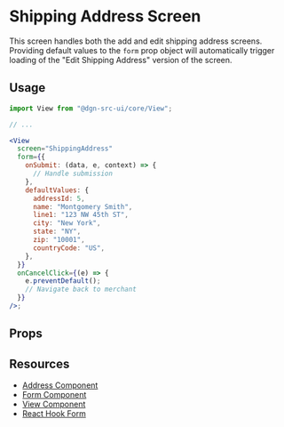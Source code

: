 
<Meta title="Shipping Address" component={ShippingAddress} />

# Shipping Address Screen

This screen handles both the add and edit shipping address screens. Providing default values to the `form` prop object will automatically trigger loading of the "Edit Shipping Address" version of the screen.

## Usage

```jsx
import View from "@dgn-src-ui/core/View";

// ...

<View
  screen="ShippingAddress"
  form={{
    onSubmit: (data, e, context) => {
      // Handle submission
    },
    defaultValues: {
      addressId: 5,
      name: "Montgomery Smith",
      line1: "123 NW 45th ST",
      city: "New York",
      state: "NY",
      zip: "10001",
      countryCode: "US",
    },
  }}
  onCancelClick={(e) => {
    e.preventDefault();
    // Navigate back to merchant
  }}
/>;
```

<PassingViewProps />
<AddressFormFieldTable />

## Props

<Props of={ShippingAddress} />
<ViewInheritance />
<FormSubmissionHandling />

## Resources

- [Address Component](?path=/docs/components--address-comp)
- [Form Component](?path=/docs/components-forms--form)
- [View Component](?path=/docs/components-view--view-screen)
- [React Hook Form](https://react-hook-form.com/)
